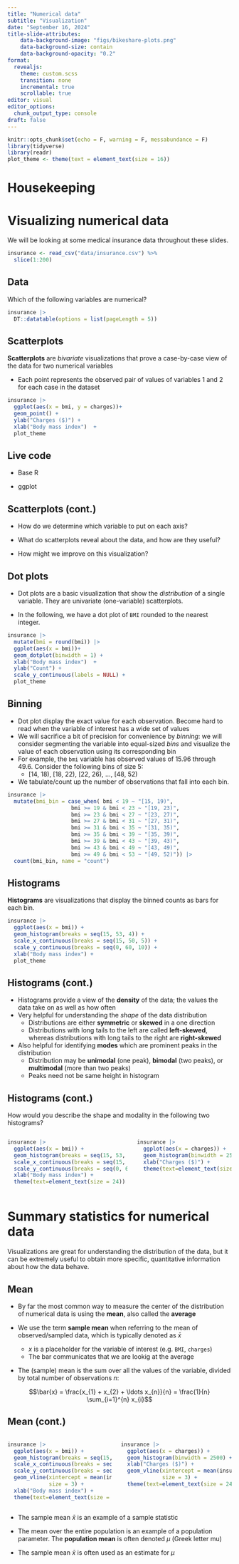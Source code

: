 ```yaml
---
title: "Numerical data"
subtitle: "Visualization"
date: "September 16, 2024"
title-slide-attributes:
    data-background-image: "figs/bikeshare-plots.png"
    data-background-size: contain
    data-background-opacity: "0.2"
format: 
  revealjs:
    theme: custom.scss
    transition: none
    incremental: true
    scrollable: true
editor: visual
editor_options: 
  chunk_output_type: console
draft: false
---
```


```r
knitr::opts_chunk$set(echo = F, warning = F, messabundance = F)
library(tidyverse)
library(readr)
plot_theme <- theme(text = element_text(size = 16))
```

# Housekeeping

# Visualizing numerical data

We will be looking at some medical insurance data throughout these slides.

```r
insurance <- read_csv("data/insurance.csv") %>%
  slice(1:200)
```

## Data

Which of the following variables are numerical?

```r
insurance |>
  DT::datatable(options = list(pageLength = 5))

```

## Scatterplots

**Scatterplots** are *bivariate* visualizations that prove a case-by-case view of the data for two numerical variables

-   Each point represents the observed pair of values of variables 1 and 2 for each case in the dataset

::: fragment
```r
insurance |>
  ggplot(aes(x = bmi, y = charges))+
  geom_point() +
  ylab("Charges ($)") +
  xlab("Body mass index")  +
  plot_theme
```
:::

## Live code

- Base R 

- ggplot

## Scatterplots (cont.)

-   How do we determine which variable to put on each axis?

-   What do scatterplots reveal about the data, and how are they useful?

-   How might we improve on this visualization?

## Dot plots

-   Dot plots are a basic visualization that show the *distribution* of a single variable. They are univariate (one-variable) scatterplots.

-   In the following, we have a dot plot of `BMI` rounded to the nearest integer.

::: fragment
```r
insurance |>
  mutate(bmi = round(bmi)) |>
  ggplot(aes(x = bmi))+
  geom_dotplot(binwidth = 1) +
  xlab("Body mass index")  +
  ylab("Count") +
  scale_y_continuous(labels = NULL) +
  plot_theme
```
:::

## Binning

-   Dot plot display the exact value for each observation. Become hard to read when the variable of interest has a wide set of values
-   We will sacrifice a bit of precision for convenience by *binning*: we will consider segmenting the variable into equal-sized *bins* and visualize the value of each observation using its corresponding bin
-   For example, the `bmi` variable has observed values of $15.96$ through $49.6$. Consider the following bins of size 5:
    -   \[14, 18), \[18, 22), \[22, 26), ..., \[48, 52)
-   We tabulate/count up the number of observations that fall into each bin.

::: fragment
```r
insurance |>
  mutate(bmi_bin = case_when( bmi < 19 ~ "[15, 19)",
                    bmi >= 19 & bmi < 23 ~ "[19, 23)",
                    bmi >= 23 & bmi < 27 ~ "[23, 27)",
                    bmi >= 27 & bmi < 31 ~ "[27, 31)",
                    bmi >= 31 & bmi < 35 ~ "[31, 35)",
                    bmi >= 35 & bmi < 39 ~ "[35, 39)",
                    bmi >= 39 & bmi < 43 ~ "[39, 43)",
                    bmi >= 43 & bmi < 49 ~ "[43, 49)",
                    bmi >= 49 & bmi < 53 ~ "[49, 52)")) |>
  count(bmi_bin, name = "count")


```
:::

## Histograms

**Histograms** are visualizations that display the binned counts as bars for each bin.

```r
insurance |>
  ggplot(aes(x = bmi)) +
  geom_histogram(breaks = seq(15, 53, 4)) +
  scale_x_continuous(breaks = seq(15, 50, 5)) +
  scale_y_continuous(breaks = seq(0, 60, 10)) +
  xlab("Body mass index") +
  plot_theme
```

## Histograms (cont.)

-   Histograms provide a view of the **density** of the data; the values the data take on as well as how often
-   Very helpful for understanding the *shape* of the data distribution
    -   Distributions are either **symmetric** or **skewed** in a one direction
    -   Distributions with long tails to the left are called **left-skewed**, whereas distributions with long tails to the right are **right-skewed**
-   Also helpful for identifying **modes** which are prominent peaks in the distribution
    -   Distribution may be **unimodal** (one peak), **bimodal** (two peaks), or **multimodal** (more than two peaks)
    -   Peaks need not be same height in histogram

## Histograms (cont.)

::: discuss
How would you describe the shape and modality in the following two histograms?
:::

::: columns
::: {.column width="\"50%"}
```r
insurance |>
  ggplot(aes(x = bmi)) +
  geom_histogram(breaks = seq(15, 53, 4)) +
  scale_x_continuous(breaks = seq(15, 50, 5)) +
  scale_y_continuous(breaks = seq(0, 60, 10)) +
  xlab("Body mass index") +
  theme(text=element_text(size = 24))
```
:::

::: {.column width="\"50%"}
```r
insurance |>
  ggplot(aes(x = charges)) +
  geom_histogram(binwidth = 2500) +
  xlab("Charges ($)") +
  theme(text=element_text(size = 24))
```
:::
:::

# Summary statistics for numerical data

Visualizations are great for understanding the distribution of the data, but it can be extremely useful to obtain more specific, quantitative information about how the data behave.

## Mean

-   By far the most common way to measure the center of the distribution of numerical data is using the **mean**, also called the **average**

-   We use the term **sample mean** when referring to the mean of observed/sampled data, which is typically denoted as $\bar{x}$

    -   $x$ is a placeholder for the variable of interest (e.g. `BMI`, `charges`)
    -   The bar communicates that we are lookig at the average

<!-- -->

-   The (sample) mean is the sum over all the values of the variable, divided by total number of observations $n$:

::: fragment
$$\bar{x} = \frac{x_{1} + x_{2} + \ldots x_{n}}{n} = \frac{1}{n} \sum_{i=1}^{n} x_{i}$$
:::

## Mean (cont.)



::: fragment
::: columns
::: {.column width="\"50%"}
```r
insurance |>
  ggplot(aes(x = bmi)) +
  geom_histogram(breaks = seq(15, 53, 4)) +
  scale_x_continuous(breaks = seq(15, 50, 5)) +
  scale_y_continuous(breaks = seq(0, 60, 10)) +
  geom_vline(xintercept = mean(insurance$bmi), col = "orange",
             size = 3) +
  xlab("Body mass index") +
  theme(text=element_text(size = 24))
```
:::

::: {.column width="\"50%"}
```r
insurance |>
  ggplot(aes(x = charges)) +
  geom_histogram(binwidth = 2500) +
  xlab("Charges ($)") +
  geom_vline(xintercept = mean(insurance$charges), col = "orange",
             size = 3) +
  theme(text=element_text(size = 24))
```
:::
:::
:::

-   The sample mean $\bar{x}$ is an example of a sample statistic

-   The mean over the entire population is an example of a population parameter. The **population mean** is often denoted $\mu$ (Greek letter mu)

-   The sample mean $\bar{x}$ is often used as an estimate for $\mu$
